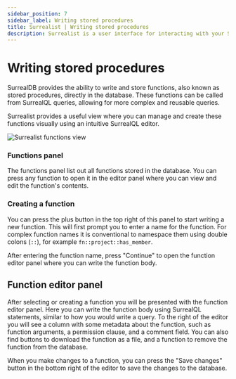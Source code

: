 ```yaml
---
sidebar_position: 7
sidebar_label: Writing stored procedures
title: Surrealist | Writing stored procedures
description: Surrealist is a user interface for interacting with your SurrealDB database visually. It enables you to seamlessly connect to any SurrealDB instance, allowing you to execute queries, explore your tables, design your schemas, and much more.
---
```



# Writing stored procedures

SurrealDB provides the ability to write and store functions, also known as stored procedures, directly in the database. These functions can be called from SurrealQL queries, allowing for more complex and reusable queries.

Surrealist provides a useful view where you can manage and create these functions visually using an intuitive SurrealQL editor.

<Image
  alt="Surrealist functions view"
  src={ImageFunctions}
/>

### Functions panel

The functions panel list out all functions stored in the database. You can press any function to open it in the editor panel where you can view and edit the function's contents.

### Creating a function

You can press the plus button in the top right of this panel to start writing a new function. This will first prompt you to enter a name for the function. For complex function names it is conventional to namespace them using double colons (`::`), for example `fn::project::has_member`.

After entering the function name, press "Continue" to open the function editor panel where you can write the function body.

## Function editor panel

After selecting or creating a function you will be presented with the function editor panel. Here you can write the function body using SurrealQL statements, similar to how you would write a query.
To the right of the editor you will see a column with some metadata about the function, such as function arguments, a permission clause, and a comment field.
You can also find buttons to download the function as a file, and a function to remove the function from the database.

When you make changes to a function, you can press the "Save changes" button in the bottom right of the editor to save the changes to the database.
